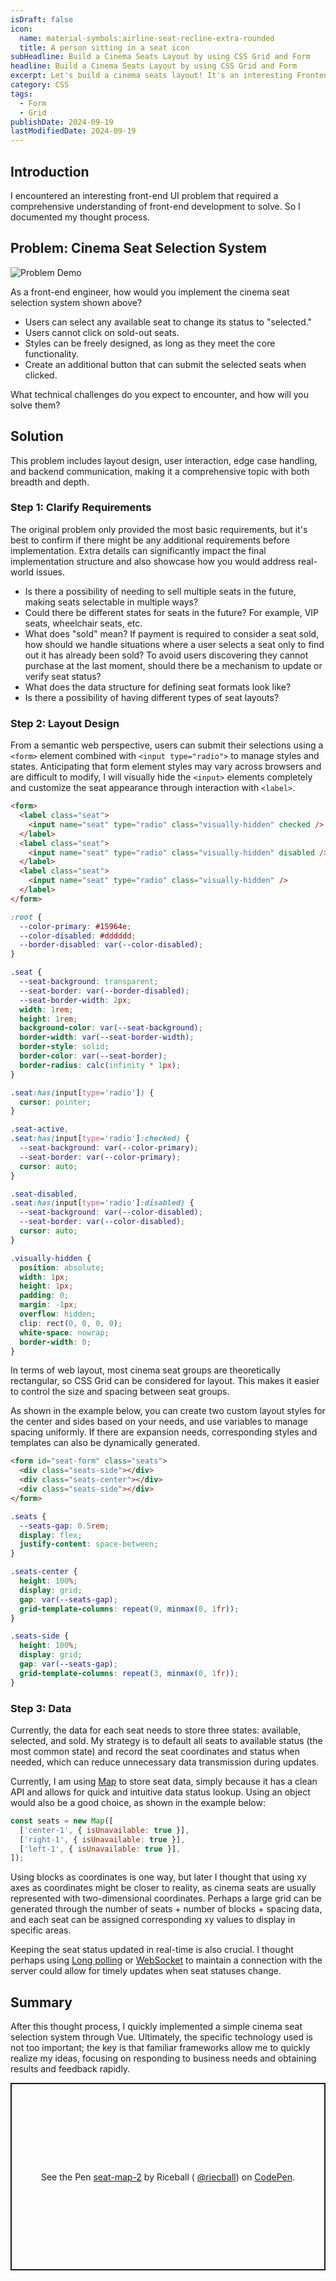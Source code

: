 ```yaml
---
isDraft: false
icon:
  name: material-symbols:airline-seat-recline-extra-rounded
  title: A person sitting in a seat icon
subHeadline: Build a Cinema Seats Layout by using CSS Grid and Form
headline: Build a Cinema Seats Layout by using CSS Grid and Form
excerpt: Let's build a cinema seats layout! It's an interesting Frontend problem that required a comprehensive understanding to solve.
category: CSS
tags:
  - Form
  - Grid
publishDate: 2024-09-19
lastModifiedDate: 2024-09-19
---
```


## Introduction

I encountered an interesting front-end UI problem that required a comprehensive understanding of front-end development to solve. So I documented my thought process.

## Problem: Cinema Seat Selection System

![Problem Demo](problem-demo.webp 'Problem Demo')

As a front-end engineer, how would you implement the cinema seat selection system shown above?

- Users can select any available seat to change its status to "selected."
- Users cannot click on sold-out seats.
- Styles can be freely designed, as long as they meet the core functionality.
- Create an additional button that can submit the selected seats when clicked.

What technical challenges do you expect to encounter, and how will you solve them?

## Solution

This problem includes layout design, user interaction, edge case handling, and backend communication, making it a comprehensive topic with both breadth and depth.

### Step 1: Clarify Requirements

The original problem only provided the most basic requirements, but it's best to confirm if there might be any additional requirements before implementation. Extra details can significantly impact the final implementation structure and also showcase how you would address real-world issues.

- Is there a possibility of needing to sell multiple seats in the future, making seats selectable in multiple ways?
- Could there be different states for seats in the future? For example, VIP seats, wheelchair seats, etc.
- What does "sold" mean? If payment is required to consider a seat sold, how should we handle situations where a user selects a seat only to find out it has already been sold? To avoid users discovering they cannot purchase at the last moment, should there be a mechanism to update or verify seat status?
- What does the data structure for defining seat formats look like?
- Is there a possibility of having different types of seat layouts?

### Step 2: Layout Design

From a semantic web perspective, users can submit their selections using a `<form>` element combined with `<input type="radio">` to manage styles and states. Anticipating that form element styles may vary across browsers and are difficult to modify, I will visually hide the `<input>` elements completely and customize the seat appearance through interaction with `<label>`.

```html
<form>
  <label class="seat">
    <input name="seat" type="radio" class="visually-hidden" checked />
  </label>
  <label class="seat">
    <input name="seat" type="radio" class="visually-hidden" disabled />
  </label>
  <label class="seat">
    <input name="seat" type="radio" class="visually-hidden" />
  </label>
</form>
```

```css
:root {
  --color-primary: #15964e;
  --color-disabled: #dddddd;
  --border-disabled: var(--color-disabled);
}

.seat {
  --seat-background: transparent;
  --seat-border: var(--border-disabled);
  --seat-border-width: 2px;
  width: 1rem;
  height: 1rem;
  background-color: var(--seat-background);
  border-width: var(--seat-border-width);
  border-style: solid;
  border-color: var(--seat-border);
  border-radius: calc(infinity * 1px);
}

.seat:has(input[type='radio']) {
  cursor: pointer;
}

.seat-active,
.seat:has(input[type='radio']:checked) {
  --seat-background: var(--color-primary);
  --seat-border: var(--color-primary);
  cursor: auto;
}

.seat-disabled,
.seat:has(input[type='radio']:disabled) {
  --seat-background: var(--color-disabled);
  --seat-border: var(--color-disabled);
  cursor: auto;
}

.visually-hidden {
  position: absolute;
  width: 1px;
  height: 1px;
  padding: 0;
  margin: -1px;
  overflow: hidden;
  clip: rect(0, 0, 0, 0);
  white-space: nowrap;
  border-width: 0;
}
```

In terms of web layout, most cinema seat groups are theoretically rectangular, so CSS Grid can be considered for layout. This makes it easier to control the size and spacing between seat groups.

As shown in the example below, you can create two custom layout styles for the center and sides based on your needs, and use variables to manage spacing uniformly. If there are expansion needs, corresponding styles and templates can also be dynamically generated.

```html
<form id="seat-form" class="seats">
  <div class="seats-side"></div>
  <div class="seats-center"></div>
  <div class="seats-side"></div>
</form>
```

```css
.seats {
  --seats-gap: 0.5rem;
  display: flex;
  justify-content: space-between;
}

.seats-center {
  height: 100%;
  display: grid;
  gap: var(--seats-gap);
  grid-template-columns: repeat(9, minmax(0, 1fr));
}

.seats-side {
  height: 100%;
  display: grid;
  gap: var(--seats-gap);
  grid-template-columns: repeat(3, minmax(0, 1fr));
}
```

### Step 3: Data

Currently, the data for each seat needs to store three states: available, selected, and sold. My strategy is to default all seats to available status (the most common state) and record the seat coordinates and status when needed, which can reduce unnecessary data transmission during updates.

Currently, I am using [Map](/post/javascript-maps/) to store seat data, simply because it has a clean API and allows for quick and intuitive data status lookup. Using an object would also be a good choice, as shown in the example below:

```js
const seats = new Map([
  ['center-1', { isUnavailable: true }],
  ['right-1', { isUnavailable: true }],
  ['left-1', { isUnavailable: true }],
]);
```

Using blocks as coordinates is one way, but later I thought that using xy axes as coordinates might be closer to reality, as cinema seats are usually represented with two-dimensional coordinates. Perhaps a large grid can be generated through the number of seats + number of blocks + spacing data, and each seat can be assigned corresponding xy values to display in specific areas.

Keeping the seat status updated in real-time is also crucial. I thought perhaps using [Long polling](https://javascript.info/long-polling) or [WebSocket](https://javascript.info/websocket) to maintain a connection with the server could allow for timely updates when seat statuses change.

## Summary

After this thought process, I quickly implemented a simple cinema seat selection system through Vue. Ultimately, the specific technology used is not too important; the key is that familiar frameworks allow me to quickly realize my ideas, focusing on responding to business needs and obtaining results and feedback rapidly.

<p
  class="codepen"
  data-height="300"
  data-default-tab="result"
  data-slug-hash="NWZQwWr"
  data-pen-title="seat-map-2"
  data-preview="true"
  data-editable="true"
  data-user="riecball"
  style="height: 300px; box-sizing: border-box; display: flex; align-items: center; justify-content: center; border: 2px solid; margin: 1em 0; padding: 1em;"
>
  <span>
    See the Pen <a href="https://codepen.io/riecball/pen/NWZQwWr">seat-map-2</a> by Riceball (
    <a href="https://codepen.io/riecball">@riecball</a>) on <a href="https://codepen.io">CodePen</a>.
  </span>
</p>
<script async src="https://cpwebassets.codepen.io/assets/embed/ei.js"></script>
